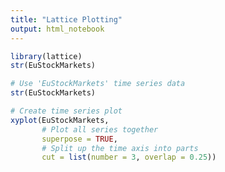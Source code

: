 ```yaml
---
title: "Lattice Plotting"
output: html_notebook
---
```


```r
library(lattice)
str(EuStockMarkets)

# Use 'EuStockMarkets' time series data
str(EuStockMarkets)
```

```r
# Create time series plot
xyplot(EuStockMarkets, 
       # Plot all series together
       superpose = TRUE,
       # Split up the time axis into parts
       cut = list(number = 3, overlap = 0.25))
```










